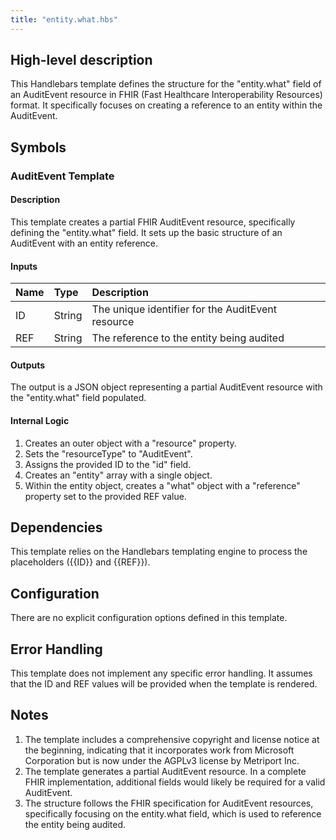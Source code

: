 ```yaml
---
title: "entity.what.hbs"
---
```


## High-level description
This Handlebars template defines the structure for the "entity.what" field of an AuditEvent resource in FHIR (Fast Healthcare Interoperability Resources) format. It specifically focuses on creating a reference to an entity within the AuditEvent.

## Symbols

### AuditEvent Template
#### Description
This template creates a partial FHIR AuditEvent resource, specifically defining the "entity.what" field. It sets up the basic structure of an AuditEvent with an entity reference.

#### Inputs
| Name | Type | Description |
|:-----|:-----|:------------|
| ID   | String | The unique identifier for the AuditEvent resource |
| REF  | String | The reference to the entity being audited |

#### Outputs
The output is a JSON object representing a partial AuditEvent resource with the "entity.what" field populated.

#### Internal Logic
1. Creates an outer object with a "resource" property.
2. Sets the "resourceType" to "AuditEvent".
3. Assigns the provided ID to the "id" field.
4. Creates an "entity" array with a single object.
5. Within the entity object, creates a "what" object with a "reference" property set to the provided REF value.

## Dependencies
This template relies on the Handlebars templating engine to process the placeholders ({{ID}} and {{REF}}).

## Configuration
There are no explicit configuration options defined in this template.

## Error Handling
This template does not implement any specific error handling. It assumes that the ID and REF values will be provided when the template is rendered.

## Notes
1. The template includes a comprehensive copyright and license notice at the beginning, indicating that it incorporates work from Microsoft Corporation but is now under the AGPLv3 license by Metriport Inc.
2. The template generates a partial AuditEvent resource. In a complete FHIR implementation, additional fields would likely be required for a valid AuditEvent.
3. The structure follows the FHIR specification for AuditEvent resources, specifically focusing on the entity.what field, which is used to reference the entity being audited.